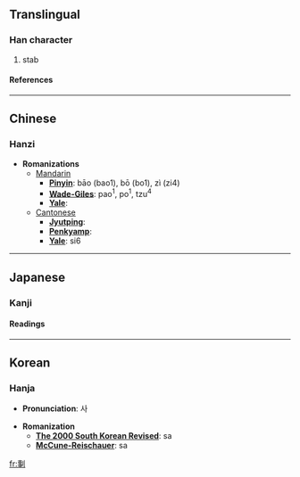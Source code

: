 ==Translingual==
===Han character===
{{Han char|rad=刀|as=08|sn=10|four=5200<sub>0</sub>|canj=十弓中弓 (JNLN)}}
# stab
====References====
{{Han ref|kx=0141.100|dkj=02041|dj=0320.160|hdz=10343.160|uh=525A|ud=21082|bh=D0E7|bd=53479}}
----

==Chinese==
===Hanzi===


* '''Romanizations'''
** [[Mandarin]]
*** '''[[Pinyin]]''': bāo (bao1), bō (bo1), zì (zi4)
*** '''[[Wade-Giles]]''': pao<sup>1</sup>, po<sup>1</sup>, tzu<sup>4</sup>
*** '''[[Yale]]''': 
**[[Cantonese]]
***'''[[Jyutping]]''':
***'''[[Penkyamp]]''': 
***'''[[Yale]]''': si6


----
==Japanese==
===Kanji===
{{ja-kanji|grade=|rs=刀08}}
====Readings====
{{ja-readings|on=[[し]] (shi)|kun=[[さす]] (sasu), [[さしこむ]] (sashikomu), [[おく]] (oku)}}


----
==Korean==
===Hanja===

* '''Pronunciation''': 사

* '''Romanization'''
** '''[[The 2000 South Korean Revised Romanization|The 2000 South Korean Revised]]''': sa
** '''[[McCune-Reischauer]]''': sa


[[fr:剚]]
